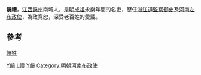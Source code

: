 '''饒禮'''，[[江西|江西]][[饒州|饒州]]南城人，是[[明成祖|明成祖]]永樂年間的名吏，歷任[[浙江道|浙江道]][[監察御史|監察御史]]及[[河南|河南]][[左布政使|左布政使]]，為政寬恕，深受老百姓的愛戴。
==參考==
[[饒姓|饒姓]]
{{明朝人物小作品}}

[[Category:明朝監察御史|Y饒]]
[[Category:饒姓|L禮]]
[[Category:南城人|Y饒]]
[[Category:明朝河南布政使|Category:明朝河南布政使]]